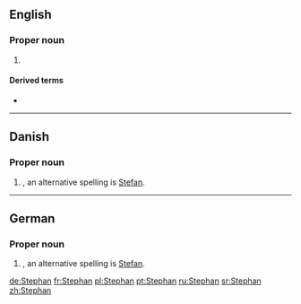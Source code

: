 ==English==

===Proper noun===
{{en-proper noun}}

# {{rfdef|lang=en}}

====Derived terms====
* {{l/en|stephanite}}

----

==Danish==

===Proper noun===
{{head|da|proper noun}}

# {{given name|male|lang=da}}, an alternative spelling is [[Stefan]].

----

==German==

===Proper noun===
{{de-proper noun|m}}

# {{given name|male|lang=de}}, an alternative spelling is [[Stefan]].

[[de:Stephan]]
[[fr:Stephan]]
[[pl:Stephan]]
[[pt:Stephan]]
[[ru:Stephan]]
[[sr:Stephan]]
[[zh:Stephan]]